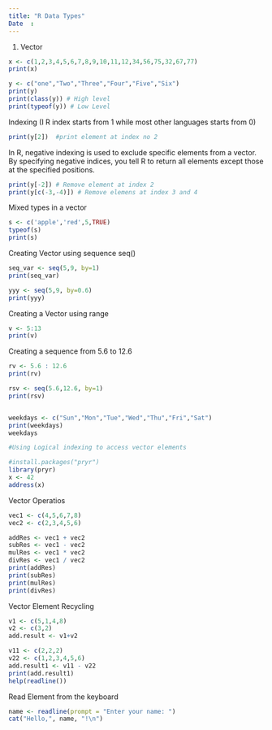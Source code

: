 ```yaml
---
title: "R Data Types"
Date  :
---
```


1. Vector

```r
x <- c(1,2,3,4,5,6,7,8,9,10,11,12,34,56,75,32,67,77)
print(x)
```
```r
y <- c("one","Two","Three","Four","Five","Six")
print(y)
print(class(y)) # High level
print(typeof(y)) # Low Level

```
Indexing (I R index starts from 1 while most other languages starts from 0)
```r
print(y[2])  #print element at index no 2

```
In R, negative indexing is used to exclude specific elements from a vector. By specifying negative indices, you tell R to return all elements except those at the specified positions.
```r
print(y[-2]) # Remove element at index 2
print(y[c(-3,-4)]) # Remove elemens at index 3 and 4
```
Mixed types in a vector
```r
s <- c('apple','red',5,TRUE)
typeof(s)
print(s)
```
Creating Vector using sequence seq()


```r
seq_var <- seq(5,9, by=1)
print(seq_var)

yyy <- seq(5,9, by=0.6)
print(yyy)

```
Creating a Vector using range

```r
v <- 5:13
print(v)
```
Creating a sequence from 5.6 to 12.6
```r
rv <- 5.6 : 12.6
print(rv)

rsv <- seq(5.6,12.6, by=1)
print(rsv)

```
```r

```
```r
weekdays <- c("Sun","Mon","Tue","Wed","Thu","Fri","Sat")
print(weekdays)
weekdays

#Using Logical indexing to access vector elements

```
```r
#install.packages("pryr")
library(pryr)
x <- 42
address(x)
```
Vector Operatios
```r
vec1 <- c(4,5,6,7,8)
vec2 <- c(2,3,4,5,6)

addRes <- vec1 + vec2
subRes <- vec1 - vec2
mulRes <- vec1 * vec2
divRes <- vec1 / vec2
print(addRes)
print(subRes)
print(mulRes)
print(divRes)

```
Vector Element Recycling
```r
v1 <- c(5,1,4,8)
v2 <- c(3,2)
add.result <- v1+v2

v11 <- c(2,2,2)
v22 <- c(1,2,3,4,5,6)
add.result1 <- v11 - v22
print(add.result1)
help(readline())
```
Read Element from the keyboard
```r
name <- readline(prompt = "Enter your name: ")
cat("Hello,", name, "!\n")
```
